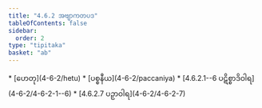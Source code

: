 ```yaml
---
title: "4.6.2 အဗျာကတပဒ"
tableOfContents: false
sidebar:
  order: 2
type: "tipitaka"
basket: "ab"
---
```



<DynamicBreadcrumb />



<TableOfContents>
* [ဟေတု](4-6-2/hetu)
* [ပစ္စနီယ](4-6-2/paccaniya)
* [4.6.2.1--6 ပဋိစ္စာဒိဝါရ](4-6-2/4-6-2-1--6)
* [4.6.2.7 ပဉှာဝါရ](4-6-2/4-6-2-7)
</TableOfContents>